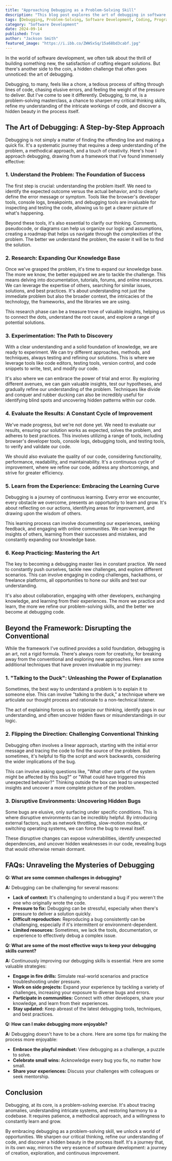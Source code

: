 ```yaml
---
title: "Approaching Debugging as a Problem-Solving Skill"
description: "This blog post explores the art of debugging in software development, transforming it from a tedious chore into a valuable problem-solving masterclass. It outlines a step-by-step approach for effective debugging, emphasizing techniques like understanding the problem, research, experimentation, evaluation, and continuous learning."
tags: [Debugging, Problem-Solving, Software Development, Coding, Programming, Technical Skills, Software Engineering, Web Development, App Development, Error Handling]
category: "Software Development"
date: 2024-09-14
published: True
author: "Jackson Smith"
featured_image: "https://i.ibb.co/ZWWSxSq/15a68bd3cabf.jpg"
---
```



In the world of software development, we often talk about the thrill of building something new, the satisfaction of crafting elegant solutions. But there's another side to the coin, a hidden challenge that often goes unnoticed: the art of debugging.

Debugging, to many, feels like a chore, a tedious process of sifting through lines of code, chasing elusive errors, and feeling the weight of the pressure to deliver. But I've come to see it differently. Debugging, to me, is a problem-solving masterclass, a chance to sharpen my critical thinking skills, refine my understanding of the intricate workings of code, and discover a hidden beauty in the process itself. 

## The Art of Debugging: A Step-by-Step Approach

Debugging is not simply a matter of finding the offending line and making a quick fix. It's a systematic journey that requires a deep understanding of the problem, a methodical approach, and a touch of creativity. Here's how I approach debugging, drawing from a framework that I've found immensely effective:

### 1.  Understand the Problem: The Foundation of Success

The first step is crucial: understanding the problem itself. We need to identify the expected outcome versus the actual behavior, and to clearly define the error message or symptom. Tools like the browser's developer tools, console logs, breakpoints, and debugging tools are invaluable for inspecting and testing the code, allowing us to get a clearer picture of what's happening.

Beyond these tools, it's also essential to clarify our thinking. Comments, pseudocode, or diagrams can help us organize our logic and assumptions, creating a roadmap that helps us navigate through the complexities of the problem. The better we understand the problem, the easier it will be to find the solution.

### 2.  Research: Expanding Our Knowledge Base

Once we've grasped the problem, it's time to expand our knowledge base. The more we know, the better equipped we are to tackle the challenge. This means delving into documentation, tutorials, forums, and online resources. We can leverage the expertise of others, searching for similar issues, solutions, and best practices. It's about understanding not just the immediate problem but also the broader context, the intricacies of the technology, the frameworks, and the libraries we are using. 

This research phase can be a treasure trove of valuable insights, helping us to connect the dots, understand the root cause, and explore a range of potential solutions.

### 3. Experimentation: The Path to Discovery

With a clear understanding and a solid foundation of knowledge, we are ready to experiment.  We can try different approaches, methods, and techniques, always testing and refining our solutions.  This is where we leverage tools like code editors, testing tools, version control, and code snippets to write, test, and modify our code.

It's also where we can embrace the power of trial and error. By exploring different avenues, we can gain valuable insights, test our hypotheses, and gradually refine our understanding of the problem. Techniques like divide and conquer and rubber ducking can also be incredibly useful for identifying blind spots and uncovering hidden patterns within our code.

### 4. Evaluate the Results: A Constant Cycle of Improvement

We've made progress, but we're not done yet. We need to evaluate our results, ensuring our solution works as expected, solves the problem, and adheres to best practices.  This involves utilizing a range of tools, including browser's developer tools, console logs, debugging tools, and testing tools, to verify and validate our code. 

We should also evaluate the quality of our code, considering functionality, performance, readability, and maintainability.  It's a continuous cycle of improvement, where we refine our code, address any shortcomings, and strive for greater efficiency.

### 5.  Learn from the Experience: Embracing the Learning Curve

Debugging is a journey of continuous learning. Every error we encounter, every obstacle we overcome, presents an opportunity to learn and grow. It's about reflecting on our actions, identifying areas for improvement, and drawing upon the wisdom of others. 

This learning process can involve documenting our experiences, seeking feedback, and engaging with online communities.  We can leverage the insights of others, learning from their successes and mistakes, and constantly expanding our knowledge base.

### 6.  Keep Practicing:  Mastering the Art

The key to becoming a debugging master lies in constant practice.  We need to constantly push ourselves, tackle new challenges, and explore different scenarios.  This can involve engaging in coding challenges, hackathons, or freelance platforms, all opportunities to hone our skills and test our understanding.

It's also about collaboration, engaging with other developers, exchanging knowledge, and learning from their experiences.  The more we practice and learn, the more we refine our problem-solving skills, and the better we become at debugging code.

## Beyond the Framework: Disrupting the Conventional

While the framework I've outlined provides a solid foundation, debugging is an art, not a rigid formula.  There's always room for creativity, for breaking away from the conventional and exploring new approaches.  Here are some additional techniques that have proven invaluable in my journey:

### 1.  "Talking to the Duck":  Unleashing the Power of Explanation

Sometimes, the best way to understand a problem is to explain it to someone else.  This can involve "talking to the duck,"  a technique where we articulate our thought process and rationale to a non-technical listener. 

The act of explaining forces us to organize our thinking, identify gaps in our understanding, and often uncover hidden flaws or misunderstandings in our logic.

### 2.  Flipping the Direction: Challenging Conventional Thinking

Debugging often involves a linear approach, starting with the initial error message and tracing the code to find the source of the problem. But sometimes, it's helpful to flip the script and work backwards, considering the wider implications of the bug.

This can involve asking questions like, "What other parts of the system might be affected by this bug?" or "What could have triggered this unexpected behavior?"  Thinking outside the box can lead to unexpected insights and uncover a more complete picture of the problem.

### 3. Disruptive Environments: Uncovering Hidden Bugs

Some bugs are elusive, only surfacing under specific conditions.  This is where disruptive environments can be incredibly helpful.  By introducing external factors, such as network throttling, slow-motion modes, or switching operating systems, we can force the bug to reveal itself.

These disruptive changes can expose vulnerabilities, identify unexpected dependencies, and uncover hidden weaknesses in our code, revealing bugs that would otherwise remain dormant.

##  FAQs: Unraveling the Mysteries of Debugging

**Q: What are some common challenges in debugging?**

**A:**  Debugging can be challenging for several reasons:

* **Lack of context:** It's challenging to understand a bug if you weren't the one who originally wrote the code.
* **Pressure to fix:** Debugging can be stressful, especially when there's pressure to deliver a solution quickly.
* **Difficult reproduction:**  Reproducing a bug consistently can be challenging, especially if it's intermittent or environment-dependent.
* **Limited resources:**  Sometimes, we lack the tools, documentation, or experience to effectively debug a complex issue.

**Q: What are some of the most effective ways to keep your debugging skills current?**

**A:**  Continuously improving our debugging skills is essential.  Here are some valuable strategies:

* **Engage in fire drills:**  Simulate real-world scenarios and practice troubleshooting under pressure.
* **Work on side projects:**  Expand your experience by tackling a variety of challenges, increasing your exposure to diverse bugs and errors.
* **Participate in communities:**  Connect with other developers, share your knowledge, and learn from their experiences.
* **Stay updated:**  Keep abreast of the latest debugging tools, techniques, and best practices.

**Q: How can I make debugging more enjoyable?**

**A:** Debugging doesn't have to be a chore.  Here are some tips for making the process more enjoyable:

* **Embrace the playful mindset:**  View debugging as a challenge, a puzzle to solve.
* **Celebrate small wins:**  Acknowledge every bug you fix, no matter how small.
* **Share your experiences:**  Discuss your challenges with colleagues or seek mentorship.

## Conclusion

Debugging, at its core, is a problem-solving exercise. It's about tracing anomalies, understanding intricate systems, and restoring harmony to a codebase. It requires patience, a methodical approach, and a willingness to constantly learn and grow. 

By embracing debugging as a problem-solving skill, we unlock a world of opportunities. We sharpen our critical thinking, refine our understanding of code, and discover a hidden beauty in the process itself.  It's a journey that, in its own way, mirrors the very essence of software development: a journey of creation, exploration, and continuous improvement. 